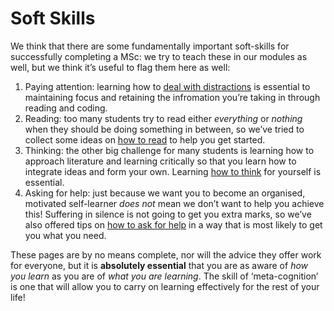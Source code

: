 # Soft Skills

We think that there are some fundamentally important soft-skills for successfully completing a MSc: we try to teach these in our modules as well, but we think it's useful to flag them here as well:

1. Paying attention: learning how to [deal with distractions](./attention.qmd) is essential to maintaining focus and retaining the infromation you're taking in through reading and coding.
2. Reading: too many students try to read either *everything* or *nothing* when they should be doing something in between, so we've tried to collect some ideas on [how to read](./reading.qmd) to help you get started.
3. Thinking: the other big challenge for many students is learning how to approach literature and learning critically so that you learn how to integrate ideas and form your own. Learning [how to think](./thinking.qmd) for yourself is essential.
4. Asking for help: just because we want you to become an organised, motivated self-learner *does not* mean we don't want to help you achieve this! Suffering in silence is not going to get you extra marks, so we've also offered tips on [how to ask for help](./help.qmd) in a way that is most likely to get you what you need.

These pages are by no means complete, nor will the advice they offer work for everyone, but it is **absolutely essential** that you are as aware of *how you learn* as you are of *what you are learning*. The skill of 'meta-cognition' is one that will allow you to carry on learning effectively for the rest of your life!